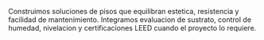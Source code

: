 ﻿---
slug: pisos
nombre: Pisos especializados
resumen: Portafolio de superficies vinilicas, porcelanatos y maderas tecnicas adaptadas a cada sector.
beneficios:
  - Amplia variedad de acabados y resistencias segun el uso.
  - Instalacion certificada con control de humedad y nivelacion laser.
  - Programas de mantenimiento y reposicion rapida.
specs:
  - key: Garantia
    value: Hasta 10 años segun fabricante.
  - key: Espesor
    value: 2 mm - 15 mm segun aplicacion.
  - key: Resistencia
    value: Transito comercial e industrial.
aplicaciones:
  - Oficinas corporativas
  - Retail y cines
  - Clinicas y laboratorios
  - Plantas industriales
  - Proyectos residenciales premium
descargas:
  - label: Catalogo general de pisos
    href: /descargas/CATALOGO-SG-2025.pdf
imagenes:
  - src: /images/familias/pisos-1.jpg
    alt: Piso vinilico instalado en lobby corporativo
---

Construimos soluciones de pisos que equilibran estetica, resistencia y facilidad de mantenimiento. Integramos evaluacion de sustrato, control de humedad, nivelacion y certificaciones LEED cuando el proyecto lo requiere.

